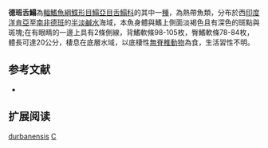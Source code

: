 {{Speciesbox
| name = 德班舌鰨
| image = 
| image_width = 250px
| image_caption = 
| status = NE
| status_system = IUCN3.1
| genus = Cynoglossus
| species = durbanensis
| authority = {{le|查爾斯·塔特·里根|Charles Tate Regan|Regan}}, [[1921|1921]]
| synonyms = *''Cynoglossoides durbanensis, Regan, 1921''
*''Cynaglossoides durbanensis, Regan, 1921''
}}

'''德班舌鰨'''為[[輻鰭魚綱|輻鰭魚綱]][[鰈形目|鰈形目]][[鰨亞目|鰨亞目]][[舌鰨科|舌鰨科]]的其中一[[種|種]]，為熱帶魚類，分布於西[[印度洋|印度洋]][[肯亞|肯亞]]至[[南非|南非]][[德班|德班]]的[[半淡鹹水|半淡鹹水]]海域，本魚身體與鰭上側面淡褐色且有深色的斑點與斑塊;在有眼睛的一邊上具有2條側線，背鰭軟條98-105枚，臀鰭軟條78-84枚，體長可達20公分，棲息在底層水域，以底棲性[[無脊椎動物|無脊椎動物]]為食，生活習性不明。

==参考文献==
*{{FishBase_species|genus=Cynoglossus|species=durbanensis|year=2014|month=4}}

== 扩展阅读 ==
{{refbegin}}
{{wikispecies-inline|Cynoglossus durbanensis|德班舌鰨}}
{{refend}}
{{Taxonbar|from=Q2497634}}

[[Category:舌鰨屬|durbanensis]]
[[Category:1921年描述的魚類|C]]

{{魚類小作品}}